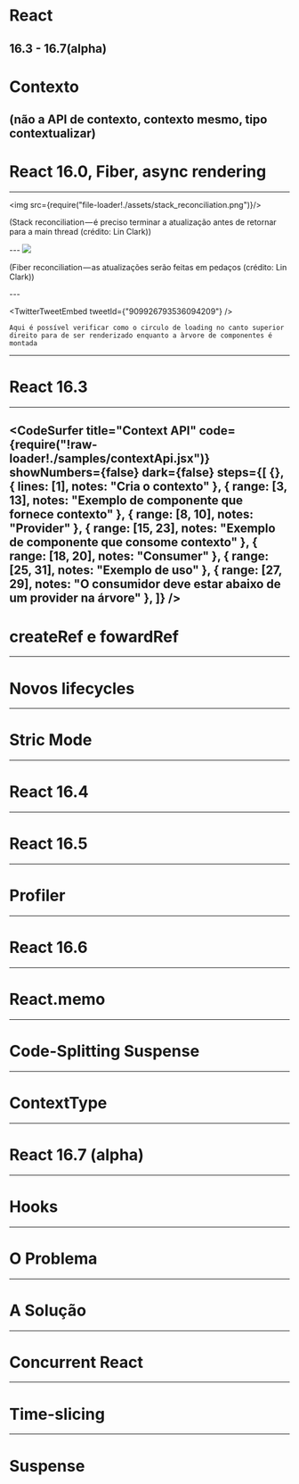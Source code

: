 
# React
16.3 - 16.7(alpha)
---
# Contexto
(não a API de contexto, contexto mesmo, tipo contextualizar)
---
# React 16.0, Fiber, async rendering
---
<img src={require("file-loader!./assets/stack_reconciliation.png")}/>
<p style={{ fontSize: "0.6em"}}>(Stack reconciliation — é preciso terminar a atualização antes de retornar para a main thread (crédito: Lin Clark))</p>
---
<img src={require("file-loader!./assets/fiber_reconciliation.png")}/>
<p style={{ fontSize: "0.6em"}}>(Fiber reconciliation — as atualizações serão feitas em pedaços (crédito: Lin Clark))</p>
---

<TwitterTweetEmbed
  tweetId={"909926793536094209"}
/>

```notes
Aqui é possível verificar como o circulo de loading no canto superior direito para de ser renderizado enquanto a àrvore de componentes é montada
```
---
# React 16.3
---

<CodeSurfer
  title="Context API"
  code={require("!raw-loader!./samples/contextApi.jsx")}
  showNumbers={false}
  dark={false}
  steps={[
    {},
    { lines: [1], notes: "Cria o contexto" },
    { range: [3, 13], notes: "Exemplo de componente que fornece contexto" },
    { range: [8, 10], notes: "Provider" },
    { range: [15, 23], notes: "Exemplo de componente que consome contexto" },
    { range: [18, 20], notes: "Consumer" },
    { range: [25, 31], notes: "Exemplo de uso" },
    { range: [27, 29], notes: "O consumidor deve estar abaixo de um provider na árvore" },
  ]}
/>
---
# createRef e fowardRef
---
# Novos lifecycles
---
# Stric Mode
---
# React 16.4
---
# React 16.5
---
# Profiler
---
# React 16.6
---
# React.memo
---
# Code-Splitting Suspense
---
# ContextType
---
# React 16.7 (alpha)
---
# Hooks
---
# O Problema
---
# A Solução
---
# Concurrent React
---
# Time-slicing
---
# Suspense